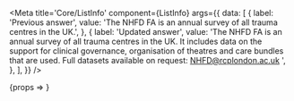 

<Meta
	title='Core/ListInfo'
	component={ListInfo}
	args={{
		data: [
			{
				label: 'Previous answer',
				value: 'The NHFD FA is an annual survey of all trauma centres in the UK.',
			},
			{
				label: 'Updated answer',
				value:
					'The NHFD FA is an annual survey of all trauma centres in the UK. It includes data on the support for clinical governance, organisation of theatres and care bundles that are used. Full datasets available on request: NHFD@rcplondon.ac.uk ',
			},
		],
	}}
/>

<Canvas>
	<Story name='Basic'>{props => <ListInfo {...props} />}</Story>
</Canvas>
